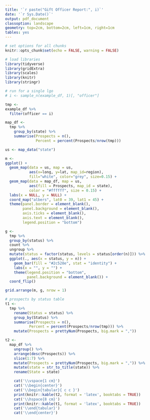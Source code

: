 ```yaml
---
title: '`r paste("Gift Officer Report:", i)`'
date: '`r Sys.Date()`'
output: pdf_document
classoption: landscape
geometry: top=2cm, bottom=2cm, left=1cm, right=1cm
tables: yes
---
```


\pagenumbering{gobble}

```r

# set options for all chunks
knitr::opts_chunk$set(echo = FALSE, warning = FALSE)

# load libraries
library(tidyverse)
library(gridExtra)
library(scales)
library(knitr)
library(stringr)

# run for a single lgo 
# i <- sample_n(example_df, 1)[, "officer"]

tmp <- 
example_df %>% 
  filter(officer == i)

```

```r
map_df <-
  tmp %>% 
    group_by(state) %>% 
    summarise(Prospects = n(),
              Percent = percent(Prospects/nrow(tmp)))

us <- map_data("state")

m <- 
ggplot() +
  geom_map(data = us, map = us,
           aes(x=long, y=lat, map_id=region),
           fill="white", color="grey", size=0.15) +
  geom_map(data = map_df, map = us, 
           aes(fill = Prospects, map_id = state),
           color = "#ffffff", size = 0.15) +
  labs(x = NULL, y = NULL) +
  coord_map("albers", lat0 = 39, lat1 = 45) +
  theme(panel.border = element_blank(),
        panel.background = element_blank(),
        axis.ticks = element_blank(),
        axis.text = element_blank(),
        legend.position = "bottom")

```

```r
g <- 
  tmp %>% 
  group_by(status) %>% 
  count %>%
  ungroup %>% 
  mutate(status = factor(status, levels = status[order(n)])) %>% 
  ggplot(., aes(x = status, y = n)) + 
    geom_bar(fill = "#2c528e", stat = "identity") + 
    labs(x = "", y = "") +
    theme(legend.position = "bottom", 
          panel.background = element_blank()) +
  coord_flip()

grid.arrange(m, g, nrow = 1)

```


```r
# prospects by status table
t1 <-
  tmp %>% 
    rename(Status = status) %>% 
    group_by(Status) %>% 
    summarise(Prospects = n(),
           Percent = percent(Prospects/nrow(tmp))) %>% 
    mutate(Prospects = prettyNum(Prospects, big.mark = ","))

t2 <- 
  map_df %>% 
    ungroup() %>% 
    arrange(desc(Prospects)) %>% 
    slice(1:7) %>% 
    mutate(Prospects = prettyNum(Prospects, big.mark = ",")) %>% 
    mutate(state = str_to_title(state)) %>% 
    rename(State = state) 

    cat('\\vspace{1 cm}')
    cat('\\begin{center}')
    cat('\\begin{tabular}{ c c }')
    print(knitr::kable(t2, format = 'latex', booktabs = TRUE))
    cat('\\hspace{8 cm}')
    print(knitr::kable(t1, format = 'latex', booktabs = TRUE))
    cat('\\end{tabular}')
    cat('\\end{center}')


```

